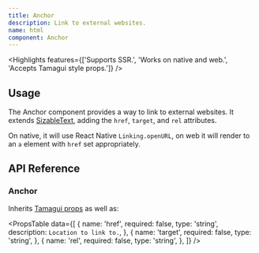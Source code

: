 ```yaml
---
title: Anchor
description: Link to external websites.
name: html
component: Anchor
---
```


<Highlights
  features={['Supports SSR.', 'Works on native and web.', 'Accepts Tamagui style props.']}
/>

## Usage

The Anchor component provides a way to link to external websites. It extends [SizableText](/docs/components/text#sizable-text), adding the `href`, `target`, and `rel` attributes.

On native, it will use React Native `Linking.openURL`, on web it will render to an `a` element with `href` set appropriately.

## API Reference

### Anchor

Inherits [Tamagui props](/docs/intro/props) as well as:

<PropsTable
  data={[
    {
      name: 'href',
      required: false,
      type: 'string',
      description: `Location to link to.`,
    },
    {
      name: 'target',
      required: false,
      type: 'string',
    },
    {
      name: 'rel',
      required: false,
      type: 'string',
    },
  ]}
/>
